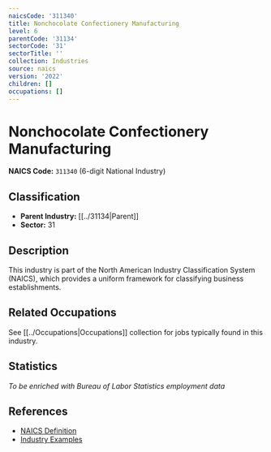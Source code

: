 ```yaml
---
naicsCode: '311340'
title: Nonchocolate Confectionery Manufacturing
level: 6
parentCode: '31134'
sectorCode: '31'
sectorTitle: ''
collection: Industries
source: naics
version: '2022'
children: []
occupations: []
---
```

# Nonchocolate Confectionery Manufacturing

**NAICS Code:** `311340` (6-digit National Industry)

## Classification

- **Parent Industry:** [[../31134|Parent]]
- **Sector:** 31

## Description

This industry is part of the North American Industry Classification System (NAICS), which provides a uniform framework for classifying business establishments.

## Related Occupations

See [[../Occupations|Occupations]] collection for jobs typically found in this industry.

## Statistics

*To be enriched with Bureau of Labor Statistics employment data*

## References

- [NAICS Definition](https://www.census.gov/naics/)
- [Industry Examples](https://www.census.gov/naics/2022NAICS/)
